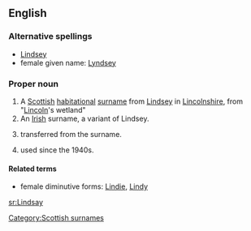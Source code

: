 ==English==

===Alternative spellings===
*[[Lindsey]]
*female given name: [[Lyndsey]]

===Proper noun===
{{en-proper noun}}

# A [[Scottish]] [[habitational]] [[surname]] from [[Lindsey]] in [[Lincolnshire]], from {{OE.}} "[[Lincoln]]'s wetland"
# An [[Irish]] surname, a variant of Lindsey.
# {{given name|male}} transferred from the surname.
# {{given name|female}} used since the 1940s.

====Related terms====
*female diminutive forms: [[Lindie]], [[Lindy]]

[[Category:Scottish surnames]]

[[sr:Lindsay]]